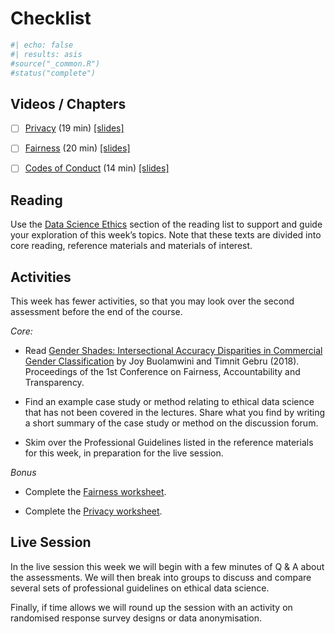 # Checklist {#ethics-checklist .unnumbered}

```r
#| echo: false
#| results: asis
#source("_common.R")
#status("complete")
```

## Videos / Chapters 


- [ ] [ Privacy](https://imperial.cloud.panopto.eu/Panopto/Pages/Viewer.aspx?id=5d85c64e-ce0a-4a18-bd3b-afa5010ceca8) (19 min) [[slides]](https://github.com/zakvarty/effective-data-science-slides-2022/raw/main/05-01-privacy/05-01-privacy.pdf)

- [ ] [ Fairness](https://imperial.cloud.panopto.eu/Panopto/Pages/Viewer.aspx?id=96301a9c-c129-44fd-bd3f-afa700fdeeaa) (20 min) [[slides]](https://github.com/zakvarty/effective-data-science-slides-2022/raw/main/05-02-fairness/05-02-fairness.pdf)
 
- [ ] [ Codes of Conduct](https://imperial.cloud.panopto.eu/Panopto/Pages/Viewer.aspx?id=5c457e71-1f44-4272-a46b-afa701747ba6) (14 min) [[slides]](https://github.com/zakvarty/effective-data-science-slides-2022/raw/main/05-03-codes-of-conduct/05-03-codes-of-conduct.pdf)


## Reading 

Use the [Data Science Ethics](#ethics-reading) section of the reading list to support and guide your exploration of this week's topics. Note that these texts are divided into core reading, reference materials and materials of interest. 

## Activities 

This week has fewer activities, so that you may look over the second assessment before the end of the course. 

_Core:_ 

- Read [Gender Shades: Intersectional Accuracy Disparities in Commercial Gender Classification](https://proceedings.mlr.press/v81/buolamwini18a.html) by Joy Buolamwini and Timnit Gebru (2018). Proceedings of the 1st Conference on Fairness, Accountability and Transparency.  

- Find an example case study or method relating to ethical data science that has not been covered in the lectures. Share what you find by writing a short summary of the case study or method on the discussion forum.

- Skim over the Professional Guidelines listed in the reference materials for this week, in preparation for the live session.

_Bonus_

- Complete the [Fairness worksheet](https://zakvarty.github.io/effective-data-science-resources/activities/fairness-worksheet/fairness-worksheet-questions.html).

- Complete the [Privacy worksheet](https://zakvarty.github.io/effective-data-science-resources/activities/privacy-worksheet/privacy-worksheet-questions.html).


## Live Session 

In the live session this week we will begin with a few minutes of Q & A about the assessments. We will then break into groups to discuss and compare several sets of professional guidelines on ethical data science. 

Finally, if time allows we will round up the session with an activity on randomised response survey designs or data anonymisation.
